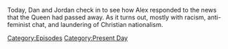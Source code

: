 {{DEFAULTSORT:
    #_EPISODE_0723:September 8, 2022
}}{{Episode
    | title           = September 8, 2022
    | caption         = Listen to this episode on [https://knowledgefight.libsyn.com/723-september-8-2022 Libsyn] [https://open.spotify.com/episode/2N5kEDFSwZJhlPEjuaYZ0e Spotify]
    | episodeNumber   = 723
    | length          = 01:23:28
    | airDate         = September 9, 2022
    | coverageDate    = September 8, 2022
    | episodeType     = [[:Category:Present Day|Present Day]]
    | appearance      = [[Prince Charles]], [[Andrew Tate]], [[Harrison Smith]], [[David Knight]]
    | previousEpisode = [[722: Space Capitalism Is Still Capitalism]]
    | nextEpisode     = [[724: August 7-11, 2003]]
}}

{{Stub}}

Today, Dan and Jordan check in to see how Alex responded to the news that the Queen had passed away.  As it turns out, mostly with racism, anti-feminist chat, and laundering of Christian nationalism.

[[Category:Episodes]]
[[Category:Present Day]]
